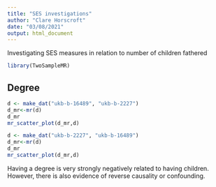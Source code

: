 ```yaml
---
title: "SES investigations"
author: "Clare Horscroft"
date: "03/08/2021"
output: html_document
---
```


Investigating SES measures in relation to number of children fathered

```r
library(TwoSampleMR)
```

## Degree

```r
d <- make_dat("ukb-b-16489", "ukb-b-2227")
d_mr<-mr(d)
d_mr
mr_scatter_plot(d_mr,d)
```
```r
d <- make_dat("ukb-b-2227", "ukb-b-16489")
d_mr<-mr(d)
d_mr
mr_scatter_plot(d_mr,d)
```

Having a degree is very strongly negatively related to having children. However, there is also evidence of reverse causality or confounding.